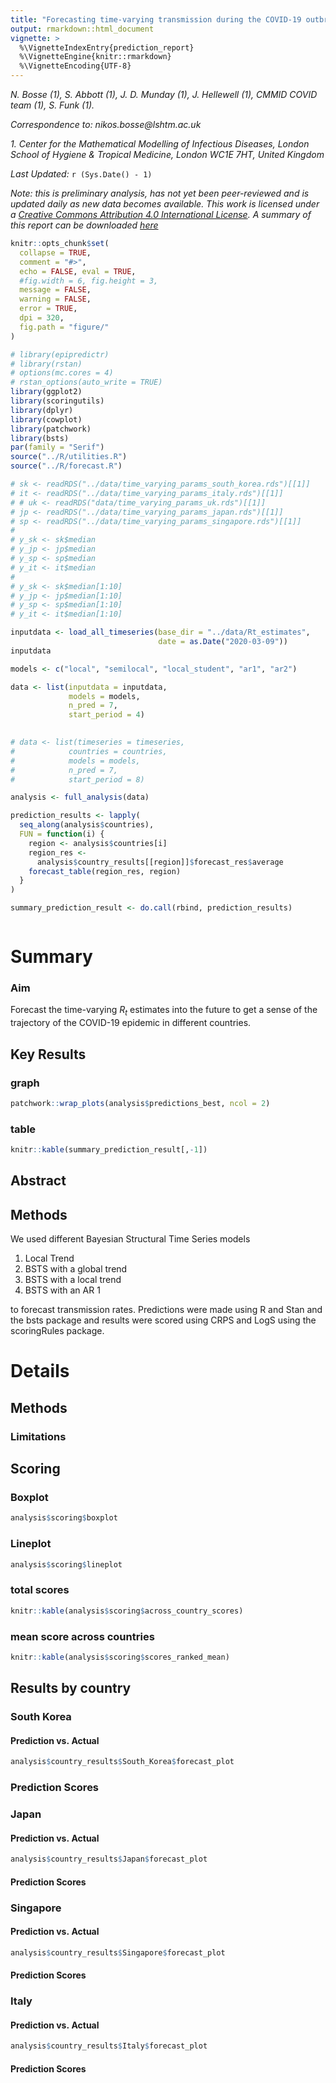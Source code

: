 ```yaml
---
title: "Forecasting time-varying transmission during the COVID-19 outbreak"
output: rmarkdown::html_document
vignette: >
  %\VignetteIndexEntry{prediction_report}
  %\VignetteEngine{knitr::rmarkdown}
  %\VignetteEncoding{UTF-8}
---
```


*N. Bosse (1), S. Abbott (1), J. D. Munday (1), J. Hellewell (1), CMMID COVID team (1), S. Funk (1).*

*Correspondence to: nikos.bosse@lshtm.ac.uk* 

*1. Center for the Mathematical Modelling of Infectious Diseases, London School of Hygiene & Tropical Medicine, London WC1E 7HT, United Kingdom*

*Last Updated:* `r (Sys.Date() - 1)`

*Note: this is preliminary analysis, has not yet been peer-reviewed and is updated daily as new data becomes available. This work is licensed under a [Creative Commons Attribution 4.0 International License](https://creativecommons.org/licenses/by/4.0/). A summary of this report can be downloaded [here](https://cmmid.github.io/topics/covid19/current-patterns-transmission/reports/global-time-varying-transmission/summary.pdf)*




```r
knitr::opts_chunk$set(
  collapse = TRUE,
  comment = "#>", 
  echo = FALSE, eval = TRUE,
  #fig.width = 6, fig.height = 3,
  message = FALSE,
  warning = FALSE,
  error = TRUE,
  dpi = 320,
  fig.path = "figure/"
)
```

```r
# library(epipredictr)
# library(rstan)
# options(mc.cores = 4)
# rstan_options(auto_write = TRUE)
library(ggplot2)
library(scoringutils)
library(dplyr)
library(cowplot)
library(patchwork)
library(bsts)
par(family = "Serif")
source("../R/utilities.R")
source("../R/forecast.R")
```


```r

# sk <- readRDS("../data/time_varying_params_south_korea.rds")[[1]]
# it <- readRDS("../data/time_varying_params_italy.rds")[[1]]
# # uk <- readRDS("data/time_varying_params_uk.rds")[[1]]
# jp <- readRDS("../data/time_varying_params_japan.rds")[[1]]
# sp <- readRDS("../data/time_varying_params_singapore.rds")[[1]]
# 
# y_sk <- sk$median
# y_jp <- jp$median
# y_sp <- sp$median
# y_it <- it$median
# 
# y_sk <- sk$median[1:10]
# y_jp <- jp$median[1:10]
# y_sp <- sp$median[1:10]
# y_it <- it$median[1:10]

inputdata <- load_all_timeseries(base_dir = "../data/Rt_estimates", 
                                 date = as.Date("2020-03-09"))
inputdata


```

```r

models <- c("local", "semilocal", "local_student", "ar1", "ar2")

data <- list(inputdata = inputdata, 
             models = models,
             n_pred = 7,
             start_period = 4)

 
# data <- list(timeseries = timeseries, 
# 			 countries = countries, 
# 			 models = models, 
# 			 n_pred = 7,
# 			 start_period = 8)

analysis <- full_analysis(data)

prediction_results <- lapply(
  seq_along(analysis$countries),
  FUN = function(i) {
    region <- analysis$countries[i]
    region_res <-
      analysis$country_results[[region]]$forecast_res$average
    forecast_table(region_res, region)
  }
)

summary_prediction_result <- do.call(rbind, prediction_results)



```


# Summary {.tabset}

### Aim
Forecast the time-varying $R_t$ estimates into the future to get a sense of the trajectory of the COVID-19 epidemic in different countries. 

## Key Results {.tabset}


### graph
```r
patchwork::wrap_plots(analysis$predictions_best, ncol = 2)

```

### table
```r
knitr::kable(summary_prediction_result[,-1])
```


## Abstract

## Methods
We used different Bayesian Structural Time Series models

1. Local Trend
2. BSTS with a global trend
3. BSTS with a local trend
4. BSTS with an AR 1

to forecast transmission rates. Predictions were made using R and Stan and the 
bsts package and results were scored using CRPS and LogS using the scoringRules 
package. 


# Details {.tabset}

## Methods {.tabset}

### Limitations

## Scoring {.tabset}

### Boxplot
```r
analysis$scoring$boxplot
```

### Lineplot
```r
analysis$scoring$lineplot
```

### total scores
```r
knitr::kable(analysis$scoring$across_country_scores)
```

### mean score across countries
```r
knitr::kable(analysis$scoring$scores_ranked_mean)
```

## Results by country {.tabset}

### South Korea {.tabset}

#### Prediction vs. Actual

```r
analysis$country_results$South_Korea$forecast_plot

```

### Prediction Scores


### Japan {.tabset}

#### Prediction vs. Actual

```r
analysis$country_results$Japan$forecast_plot

```

#### Prediction Scores


### Singapore {.tabset}

#### Prediction vs. Actual

```r
analysis$country_results$Singapore$forecast_plot

```

#### Prediction Scores



### Italy {.tabset}

#### Prediction vs. Actual

```r
analysis$country_results$Italy$forecast_plot

```

#### Prediction Scores
